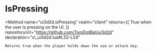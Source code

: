 
# IsPressing
<Method
	name="ui3d2d.isPressing"
	realm="client"
	returns={[
		<ReturnValue type="boolean">True when the user is pressing on the UI.</ReturnValue>
	]}
	repositoryUrl="https://github.com/TomDotBat/ui3d2d"
	declaration="cl_ui3d2d.lua#L52-L54"
>
	Returns true when the player holds down the use or attack key.
</Method>